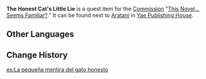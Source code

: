 {{Item Infobox
|id           = 100862
|image        = Item Meadow of Gems.png
|type         = Quest Items
|description  = A suspense novel. The packaging suggests that many readers were attracted by the unexpected twists and turns of the plot.
|source1      = [[This Novel... Seems Familiar?]]
}}
'''The Honest Cat's Little Lie''' is a quest item for the [[Commission]] "[[This Novel... Seems Familiar?]]." It can be found next to [[Aratani]] in [[Yae Publishing House]].

==Other Languages==
{{Other Languages
|default_hidden = 1
|en      = The Honest Cat's Little Lie
|zhs     = 诚实猫的小范围谎言
|zhs_rm  = Chéngshí Māo de Xiǎo Fànwéi Huǎngyán
|zht     = 誠實貓的小範圍謊言
|zht_rm  = Chéngshí Māo de Xiǎo Fànwéi Huǎngyán
|ja      = 正直猫の小さな嘘
|ja_rm   = Shoujiki Neko no Chiisana Uso
|ko      = 성실한 고양이의 작은 거짓말
|ko_rm   = Seongsilhan Goyang'i-ui Jageun Geojinmal
|es      = La pequeña mentira del gato honesto
|fr      = Le petit mensonge du chat honnête
|ru      = Маленькая ложь честного кота
|th      = คำโกหกของแมวผู้ซื่อสัตย์
|th_rm   = 
|vi      = Lời Nói Dối Của Mèo Thành Thật
|de      = Die kleine Lüge einer ehrlichen Katze
|id      = Kebohongan Kecil dari Kucing yang Jujur
|pt      = A Mentirinha do Gato Honesto
|tr      = Dürüst Kedinin Küçük Yalanı
|it      = La bugia del gatto onesto
}}

==Change History==
{{Change History|2.0}}

[[es:La pequeña mentira del gato honesto]]